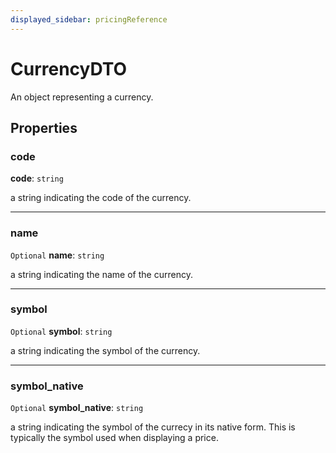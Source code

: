 ```yaml
---
displayed_sidebar: pricingReference
---
```


# CurrencyDTO

An object representing a currency.

## Properties

### code

 **code**: `string`

a string indicating the code of the currency.

___

### name

 `Optional` **name**: `string`

a string indicating the name of the currency.

___

### symbol

 `Optional` **symbol**: `string`

a string indicating the symbol of the currency.

___

### symbol\_native

 `Optional` **symbol\_native**: `string`

a string indicating the symbol of the currecy in its native form.
This is typically the symbol used when displaying a price.
